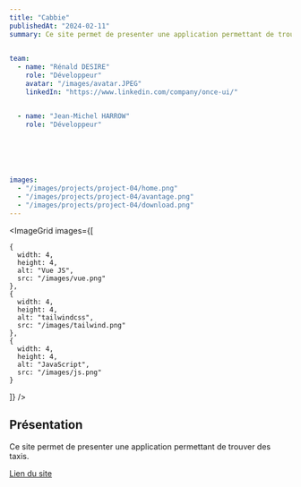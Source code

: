 ```yaml
---
title: "Cabbie"
publishedAt: "2024-02-11"
summary: Ce site permet de presenter une application permettant de trouver des taxis.

 
team:
  - name: "Rénald DESIRE"
    role: "Développeur"
    avatar: "/images/avatar.JPEG"
    linkedIn: "https://www.linkedin.com/company/once-ui/" 


  - name: "Jean-Michel HARROW"
    role: "Développeur"


   



images:
  - "/images/projects/project-04/home.png"  
  - "/images/projects/project-04/avantage.png"  
  - "/images/projects/project-04/download.png"  
---
```


<ImageGrid 
  images={[

    {
      width: 4,
      height: 4,
      alt: "Vue JS",
      src: "/images/vue.png"
    },
    {
      width: 4,
      height: 4,
      alt: "tailwindcss",
      src: "/images/tailwind.png"
    },
    {
      width: 4,
      height: 4,
      alt: "JavaScript",
      src: "/images/js.png"
    }
  ]}
/>

## Présentation
Ce site permet de presenter une application permettant de trouver des taxis.

 <a href="https://moncabbie.fr/#" target="_blank" >Lien du site</a>
            
       

